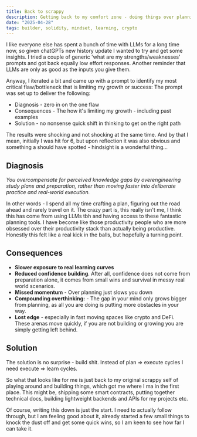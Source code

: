 ```yaml
---
title: Back to scrappy
description: Getting back to my comfort zone - doing things over planning.
date: "2025-04-28"
tags: builder, solidity, mindset, learning, crypto
---
```


I like everyone else has spent a bunch of time with LLMs for a long time now, so given chatGPTs new history update I wanted to try and get some insights. I tried a couple of generic 'what are my strengths/weaknesses' prompts and got back equally low effort responses. Another reminder that LLMs are only as good as the inputs you give them.

Anyway, I iterated a bit and came up with a prompt to identify my most critical flaw/bottleneck  that is limiting my growth or success: The prompt was set up to deliver the following:

- Diagnosis - zero in on the one flaw
- Consequences - The how it's limiting my growth - including past examples
- Solution - no nonsense quick shift in thinking to get on the right path

The results were shocking and not shocking at the same time. And by that I mean, initially I was hit for 6, but upon reflection it was also obvious and something a should have spotted - hindsight is a wonderful thing...

## Diagnosis

*You overcompensate for perceived knowledge gaps by overengineering study plans and preparation, rather than moving faster into deliberate practice and real-world execution.*

In other words - I spend all my time crafting a plan, figuring out the road ahead and rarely travel on it. The crazy part is, this really isn't me, I think this has come from using LLMs tbh and having access to these fantastic planning tools. I have become like those productivity people who are more obsessed over their productivity stack than actually being productive. Honestly this felt like a real kick in the balls, but hopefully a turning point.


## Consequences

- **Slower exposure to real learning curves**
- **Reduced confidence building**. After all, confidence does not come from preparation alone, it comes from small wins and survival in messy real world scenarios.
- **Missed momentum** - Over planning just slows you down
- **Compounding overthinking:** - The gap in your mind only grows bigger from planning, as all you are doing is putting more obstacles in your way.
- **Lost edge** - especially in fast moving spaces like crypto and DeFi. These arenas move quickly, if you are not building or growing you are simply getting left behind.

## Solution

The solution is no surprise - build shit. Instead of plan => execute cycles I need execute => learn cycles.

So what that looks like for me is just back to my original scrappy self of playing around and building things, which got me where I ma in the first place. This might be, shipping some smart contracts, putting together technical docs, building lightweight backends and APIs for my projects etc.

Of course, writing this down is just the start. I need to actually follow through, but I am feeling good about it, already started a few small things to knock the dust off and get some quick wins, so I am keen to see how far I can take it.
